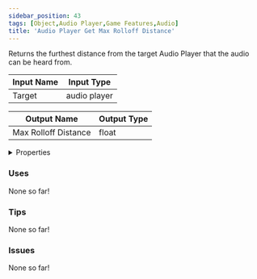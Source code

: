 ```yaml
---
sidebar_position: 43
tags: [Object,Audio Player,Game Features,Audio]
title: 'Audio Player Get Max Rolloff Distance'
---
```


Returns the furthest distance from the target Audio Player that the audio can be heard from.




<EsbSvg />

| Input Name | Input Type |
|-----------|-----------|
| Target | audio player |

| Output Name | Output Type |
|-----------|-----------|
| Max Rolloff Distance | float |


<details>
  <summary>Properties</summary>
  <div>
    <div>
    <table>
      <thead>
        <tr>
          <th>Is beta required?</th>
          <th>❌</th>
        </tr>
        <tr>
          <th>Is this chip a trolling risk?</th>
          <th>❌</th>
        </tr>
        <tr>
          <th>Is this chip a role assignment risk?</th>
          <th>❌</th>
        </tr>
        <tr>
          <th>Chip UUID</th>
          <th>2db28fb7-0edb-4f09-8d74-ed5614dfaf11</th>
        </tr>
      </thead>
    </table>
    </div>
  </div>
</details>

### Uses

None so far!

### Tips

None so far!

### Issues

None so far!